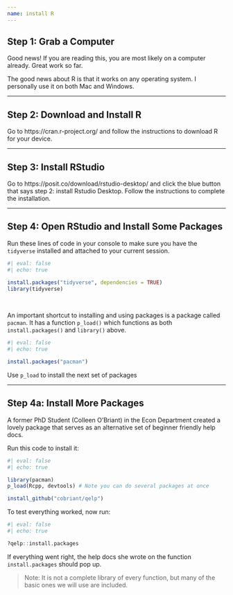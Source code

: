 ```yaml
---
name: install R
---
```


## Step 1: Grab a Computer

Good news! 
If you are reading this, you are most likely on a computer already. 
Great work so far.

The good news about R is that it works on any operating system. 
I personally use it on both Mac and Windows. 

---

## Step 2: Download and Install R

Go to https://cran.r-project.org/ and follow the instructions to download R for your device. 

---

## Step 3: Install RStudio

Go to https://posit.co/download/rstudio-desktop/ and click the blue button that says step 2: install Rstudio Desktop.
Follow the instructions to complete the installation. 

---

## Step 4: Open RStudio and Install Some Packages

Run these lines of code in your console to make sure you have the `tidyverse` installed and attached to your current session. 

```r
#| eval: false
#| echo: true

install.packages("tidyverse", dependencies = TRUE)
library(tidyverse)
```

<br>

An important shortcut to installing and using packages is a package called `pacman`. 
It has a function `p_load()` which functions as both `install.packages()` and `library()` above.

```r
#| eval: false
#| echo: true

install.packages("pacman")
```

Use `p_load` to install the next set of packages

---

## Step 4a: Install More Packages

A former PhD Student (Colleen O'Briant) in the Econ Department created a lovely package that serves as an alternative set of beginner friendly help docs. 

Run this code to install it:

```r
#| eval: false
#| echo: true

library(pacman)
p_load(Rcpp, devtools) # Note you can do several packages at once

install_github("cobriant/qelp")
```

To test everything worked, now run:

```r
#| eval: false
#| echo: true 

?qelp::install.packages
```

If everything went right, the help docs she wrote on the function `install.packages` should pop up. 

::: {.small}
> [Note:]{.note} It is not a complete library of every function, but many of the basic ones we will use are included. 
:::